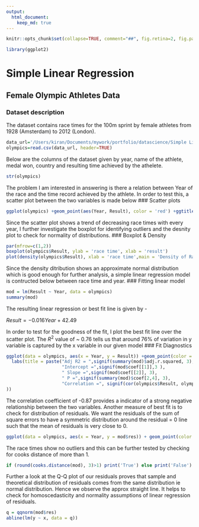 ```yaml
---
output: 
  html_document:
    keep_md: true
---
```

```r
knitr::opts_chunk$set(collapse=TRUE, comment="##", fig.retina=2, fig.path = "simplelinear_figs/simple-linear-")
```
```r
library(ggplot2)
```

# Simple Linear Regression 

## Female Olympic Athletes Data

### Dataset description
The dataset contains race times for the 100m sprint by female athletes from 1928 (Amsterdam) to 2012 (London).
```r
data_url='/Users/kiran/Documents/mywork/portfolio/datascience/Simple Linear Regression/Olympics100mW.csv'
olympics=read.csv(data_url, header=TRUE)
```
Below are the columns of the dataset given by year, name of the athlete, medal won, country and resulting time achieved by the athelete.
```r
str(olympics)
```
The problem I am interested in answering is there a relation between Year of the race and the time record achieved by the athlete. In order to test this, a scatter plot between the two variables is made below
### Scatter plots
```r
ggplot(olympics) +geom_point(aes(Year, Result), color = 'red') +ggtitle('Year wise resulting Race Time') + theme_classic()

``` 
Since the scatter plot shows a trend of decreasing race times with every year, I further investigate the boxplot for identifying outliers and the desnity plot to check for normality of distributions.
### Boxplot & Density
```r
par(mfrow=c(1,2))
boxplot(olympics$Result, ylab = 'race time', xlab = 'result')
plot(density(olympics$Result), xlab = 'race time',main = 'Density of Race time')

```
Since the density ditribution shows an approximate normal distribution which is good enough for further analysis, a simple linear regression model is contructed below between race time and year.
### Fitting linear model
```r
mod = lm(Result ~ Year, data = olympics)
summary(mod)
```
The resulting linear regression or best fit line is given by - 

$Result = -0.016 Year + 42.49$

In order to test for the goodness of the fit, I plot the best fit line over the scatter plot. The $R^2$ value of ~ 0.76 tells us that around 76% of variation in y variable is captured by the x variable in our given model
### Fit Diagnostics
```r
ggplot(data = olympics, aes(x = Year, y = Result)) +geom_point(color = 'red') + geom_smooth(method = "lm", color = "black", se = FALSE) +ggtitle('Year wise resulting Race Time') +theme_classic() +
  labs(title = paste("Adj R2 = ",signif(summary(mod)$adj.r.squared, 3),
                     "Intercept =",signif(mod$coef[[1]],3 ),
                     " Slope =",signif(mod$coef[[2]], 3),
                     " P =",signif(summary(mod)$coef[2,4], 3),
                     "Correlation =", signif(cor(olympics$Result, olympics$Year),3)
))

```
The correlation coefficient of -0.87 provides a indicator of a strong negative relationship between the two variables. Another measure of best fit is to check for distribution of residuals. We want the residuals of the sum of square errors to have a symmetric distribution around the residual = 0 line such that the mean of residuals is very close to 0. 
```r
ggplot(data = olympics, aes(x = Year, y = mod$res)) + geom_point(color = 'blue') +geom_hline(yintercept = 0) + theme_classic() + labs(title = paste("residuals plot, ", "mean of residuals = ", signif(mean(mod$residuals) , 3) ))+ ylab('residuals')
```
The race times show no outliers and this can be further tested by checking for cooks distance of more than 1.
```r
if (round(cooks.distance(mod), 3)>1) print('True') else print('False')
```

Further a look at the Q-Q plot of our residuals proves that sample and theoretical distribution of residuals comes from the same distribution ie normal distribution. Hence we observe the approx straight line. It helps to check for homoscedasticity and normality assumptions of linear regression of residuals.
```r
q = qqnorm(mod$res)
abline(lm(y ~ x, data = q))
```

